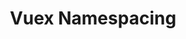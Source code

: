 ---
id: "vue_tf_med_017"
questionType: "TRUE_FALSE"
title: "Vuex Namespacing"
statement: "Setting namespaced: true in a Vuex module scopes its actions and mutations."
difficulty: "MEDIUM"
category: "Vue"
correctAnswer: true
explanation: "namespaced: true isolates module logic from the root store."
---